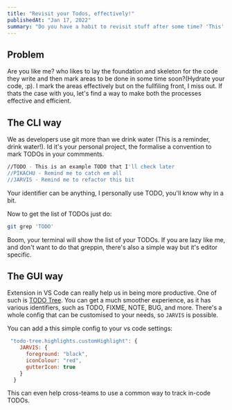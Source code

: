 ```yaml
---
title: "Revisit your Todos, effectively!"
publishedAt: "Jan 17, 2022"
summary: "Do you have a habit to revisit stuff after some time? 'This' will help you to keep a track onto your TODOs and be more reliable and productive!"
---
```


## Problem

Are you like me? who likes to lay the foundation and skeleton for the code they write and then mark areas to be done in some time soon?(Hydrate your code, :p).
I mark the areas effectively but on the fullfiling front, I miss out. If thats the case with you, let's find a way to make both the processes effective and efficient.

## The CLI way

We as developers use git more than we drink water (This is a reminder, drink water!). Id it's your personal project, the formalise a convention to mark
TODOs in your commments.

```bash
//TODO - This is an example TODO that I'll check later
//PIKACHU - Remind me to catch em all
//JARVIS - Remind me to refactor this bit
```

Your identifier can be anything, I personally use TODO, you'll know why in a bit.

Now to get the list of TODOs just do:

```bash
git grep 'TODO'
```

Boom, your terminal will show the list of your TODOs.
If you are lazy like me, and don't want to do that greppin, there's also a simple way but
it's editor specific.

## The GUI way

Extension in VS Code can really help us in being more productive. One of such is [TODO Tree](https://marketplace.visualstudio.com/items?itemName=Gruntfuggly.todo-tree).
You can get a much smoother experience, as it has various identifiers, such as TODO, FIXME, NOTE, BUG, and more. There's a whole config that can be customised
to your needs, so `JARVIS` is possible.

You can add a this simple config to your vs code settings:

```js
 "todo-tree.highlights.customHighlight": {
    JARVIS: {
      foreground: "black",
      iconColour: "red",
      gutterIcon: true
    }
  }
```

This can even help cross-teams to use a common way to track in-code TODOs.
